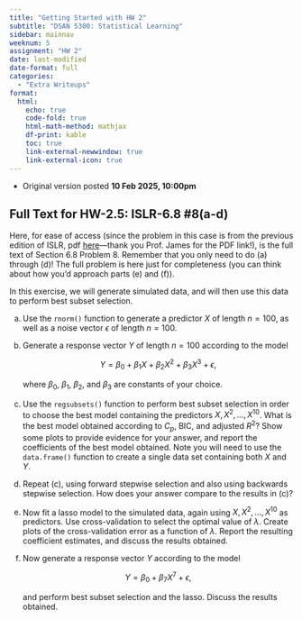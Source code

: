 ```yaml
---
title: "Getting Started with HW 2"
subtitle: "DSAN 5300: Statistical Learning"
sidebar: mainnav
weeknum: 5
assignment: "HW 2"
date: last-modified
date-format: full
categories:
  - "Extra Writeups"
format:
  html:
    echo: true
    code-fold: true
    html-math-method: mathjax
    df-print: kable
    toc: true
    link-external-newwindow: true
    link-external-icon: true
---
```


::: {.callout-note title="Update Log" collapse="false" icon="false"}

* Original version posted **10 Feb 2025, 10:00pm**

:::

## Full Text for HW-2.5: ISLR-6.8 #8(a-d)

Here, for ease of access (since the problem in this case is from the previous edition of ISLR, pdf [here](https://static1.squarespace.com/static/5ff2adbe3fe4fe33db902812/t/6009dd9fa7bc363aa822d2c7/1611259312432/ISLR+Seventh+Printing.pdf)---thank you Prof. James for the PDF link!), is the full text of Section 6.8 Problem 8. Remember that you only need to do (a) through (d)! The full problem is here just for completeness (you can think about how you'd approach parts (e) and (f)).

::: {.callout-tip title="ISLR Section 6.8, Exercise #8"}

In this exercise, we will generate simulated data, and will then use this data to perform best subset selection.

(a) Use the `rnorm()` function to generate a predictor $X$ of length $n = 100$, as well as a noise vector $\epsilon$ of length $n = 100$.
(b) Generate a response vector $Y$ of length $n = 100$ according to the model

    $$
    Y = \beta_0 + \beta_1 X + \beta_2 X^2 + \beta_3 X^3 + \epsilon,
    $$

    where $\beta_0$, $\beta_1$, $\beta_2$, and $\beta_3$ are constants of your choice.
(c) Use the `regsubsets()` function to perform best subset selection in order to choose the best model containing the predictors $X, X^2, \ldots, X^{10}$. What is the best model obtained according to $C_p$, BIC, and adjusted $R^2$? Show some plots to provide evidence for your answer, and report the coefficients of the best model obtained. Note you will need to use the `data.frame()` function to create a single data set containing both $X$ and $Y$.
(d) Repeat (c), using forward stepwise selection and also using backwards stepwise selection. How does your answer compare to the results in (c)?
(e) Now fit a lasso model to the simulated data, again using $X, X^2, \ldots, X^{10}$ as predictors. Use cross-validation to select the optimal value of $\lambda$. Create plots of the cross-validation error as a function of $\lambda$. Report the resulting coefficient estimates, and discuss the results obtained.
(f) Now generate a response vector $Y$ according to the model

    $$
    Y = \beta_0 + \beta_7 X^7 + \epsilon,
    $$

    and perform best subset selection and the lasso. Discuss the results obtained.

:::



